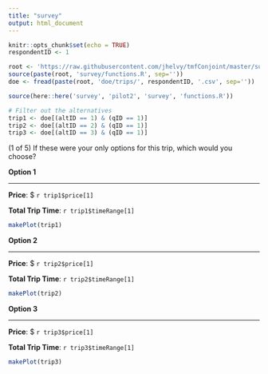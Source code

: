 ```yaml
---
title: "survey"
output: html_document
---
```


```r
knitr::opts_chunk$set(echo = TRUE)
respondentID <- 1
```

<!-- This goes in the survey google sheet block for reading in the doe -->

```r
root <- 'https://raw.githubusercontent.com/jhelvy/tmfConjoint/master/survey/pilot2/'
source(paste(root, 'survey/functions.R', sep=''))
doe <- fread(paste(root, 'doe/trips/', respondentID, '.csv', sep=''))

source(here::here('survey', 'pilot2', 'survey', 'functions.R'))

# Filter out the alternatives
trip1 <- doe[(altID == 1) & (qID == 1)]
trip2 <- doe[(altID == 2) & (qID == 1)]
trip3 <- doe[(altID == 3) & (qID == 1)]
```
(1 of 5) If these were your only options for this trip, which would you choose?


<!-- This goes in the survey google sheet block for creating a choice option -->

**Option 1**

---

**Price**: $ `r trip1$price[1]`

**Total Trip Time**: `r trip1$timeRange[1]` 

```r
makePlot(trip1)
```

**Option 2**

---

**Price**: $ `r trip2$price[1]`

**Total Trip Time**: `r trip2$timeRange[1]` 

```r
makePlot(trip2)
```

**Option 3**

---

**Price**: $ `r trip3$price[1]`

**Total Trip Time**: `r trip3$timeRange[1]` 

```r
makePlot(trip3)
```